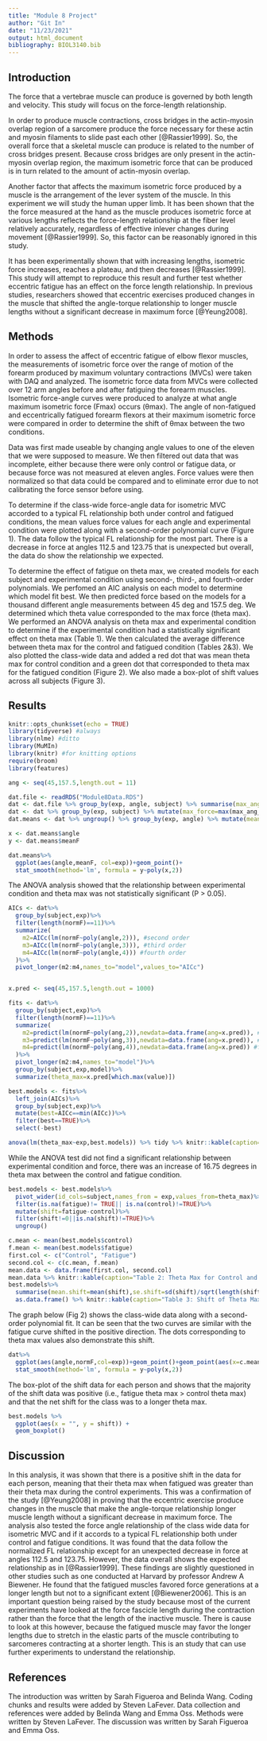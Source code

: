 ```yaml
---
title: "Module 8 Project"
author: "Git In"
date: "11/23/2021"
output: html_document
bibliography: BIOL3140.bib
---
```


## Introduction

The force that a vertebrae muscle can produce is governed by both length and velocity. This study will focus on the force-length relationship. 

In order to produce muscle contractions, cross bridges in the actin-myosin overlap region of a sarcomere produce the force necessary for these actin and myosin filaments to slide past each other [@Rassier1999]. So, the overall force that a skeletal muscle can produce is related to the number of cross bridges present. Because cross bridges are only present in the actin-myosin overlap region, the maximum isometric force that can be produced is in turn related to the amount of actin-myosin overlap. 

Another factor that affects the maximum isometric force produced by a muscle is the arrangement of the lever system of the muscle. In this experiment we will study the human upper limb. It has been shown that the the force measured at the hand as the muscle produces isometric force at various lengths reflects the force-length relationship at the fiber level relatively accurately, regardless of effective inlever changes during movement [@Rassier1999]. So, this factor can be reasonably ignored in this study. 

It has been experimentally shown that with increasing lengths, isometric force increases, reaches a plateau, and then decreases [@Rassier1999]. This study will attempt to reproduce this result and further test whether eccentric fatigue has an effect on the force length relationship. In previous studies, researchers showed that eccentric exercises produced changes in the muscle that shifted the angle-torque relationship to longer muscle lengths without a significant decrease in maximum force [@Yeung2008]. 


## Methods
In order to assess the affect of eccentric fatigue of elbow flexor muscles, the measurements of isometric force over the range of motion of the forearm produced by maximum voluntary contractions (MVCs) were taken with DAQ and analyzed. The isometric force data from MVCs were collected over 12 arm angles before and after fatiguing the forearm muscles. Isometric force-angle curves were produced to analyze at what angle maximum isometric force (Fmax) occurs (θmax). The angle of non-fatigued and eccentrically fatigued forearm flexors at their maximum isometric force were compared in order to determine the shift of θmax between the two conditions.

Data was first made useable by changing angle values to one of the eleven that we were supposed to measure. We then filtered out data that was incomplete, either because there were only control or fatigue data, or because force was not measured at eleven angles. Force values were then normalized so that data could be compared and to eliminate error due to not calibrating the force sensor before using.

To determine if the class-wide force-angle data for isometric MVC accorded to a typical FL relationship both under control and fatigued conditions, the mean values force values for each angle and experimental condition were plotted along with a second-order polynomial curve (Figure 1). The data follow the typical FL relationship for the most part. There is a decrease in force at angles 112.5 and 123.75 that is unexpected but overall, the data do show the relationship we expected. 

To determine the effect of fatigue on theta max, we created models for each subject and experimental condition using second-, third-, and fourth-order polynomials. We perfomed an AIC analysis on each model to determine which model fit best. We then predicted force based on the models for a thousand different angle measurements between 45 deg and 157.5 deg. We determined which theta value corresponded to the max force (theta max). We performed an ANOVA analysis on theta max and experimental condition to determine if the experimental condition had a statistically significant effect on theta max (Table 1). We then calculated the average difference between theta max for the control and fatigued condition (Tables 2&3). We also plotted the class-wide data and added a red dot that was mean theta max for control condition and a green dot that corresponded to theta max for the fatigued condition (Figure 2). We also made a box-plot of shift values across all subjects (Figure 3).


## Results
```r
knitr::opts_chunk$set(echo = TRUE)
library(tidyverse) #always
library(nlme) #ditto
library(MuMIn)
library(knitr) #for knitting options
require(broom)
library(features)
```

```r

ang <- seq(45,157.5,length.out = 11)

dat.file <- readRDS("Module8Data.RDS")
dat <- dat.file %>% group_by(exp, angle, subject) %>% summarise(max_ang_force=max(force)) %>% ungroup()
dat <- dat %>% group_by(exp, subject) %>% mutate(max_force=max(max_ang_force)) %>%mutate(normF = max_ang_force/max_force) 
dat.means <- dat %>% ungroup() %>% group_by(exp, angle) %>% mutate(meanF = mean(normF))

```
```r
x <- dat.means$angle
y <- dat.means$meanF

dat.means%>%
  ggplot(aes(angle,meanF, col=exp))+geom_point()+
  stat_smooth(method='lm', formula = y~poly(x,2))


```

The ANOVA analysis showed that the relationship between experimental condition and theta max was not statistically significant (P > 0.05). 

```r


AICs <- dat%>%
  group_by(subject,exp)%>%
  filter(length(normF)==11)%>%
  summarize(
    m2=AICc(lm(normF~poly(angle,2))), #second order
    m3=AICc(lm(normF~poly(angle,3))), #third order
    m4=AICc(lm(normF~poly(angle,4))) #fourth order
  )%>%
  pivot_longer(m2:m4,names_to="model",values_to="AICc")


x.pred <- seq(45,157.5,length.out = 1000)

fits <- dat%>%
  group_by(subject,exp)%>%
  filter(length(normF)==11)%>%
  summarize(
    m2=predict(lm(normF~poly(ang,2)),newdata=data.frame(ang=x.pred)), #second order
    m3=predict(lm(normF~poly(ang,3)),newdata=data.frame(ang=x.pred)), #third order
    m4=predict(lm(normF~poly(ang,4)),newdata=data.frame(ang=x.pred)) #fourth order
  )%>%
  pivot_longer(m2:m4,names_to="model")%>%
  group_by(subject,exp,model)%>%
  summarize(theta_max=x.pred[which.max(value)])

best.models <- fits%>%
  left_join(AICs)%>%
  group_by(subject,exp)%>%
  mutate(best=AICc==min(AICc))%>%
  filter(best==TRUE)%>%
  select(-best)

anova(lm(theta_max~exp,best.models)) %>% tidy %>% knitr::kable(caption="Table 1: ANOVA analysis of best models")
```

While the ANOVA test did not find a significant relationship between experimental condition and force, there was an increase of 16.75 degrees in theta max between the control and fatigue condition.

```r
best.models <- best.models%>%
  pivot_wider(id_cols=subject,names_from = exp,values_from=theta_max)%>%
  filter(is.na(fatigue)!= TRUE|| is.na(control)!=TRUE)%>%
  mutate(shift=fatigue-control)%>%
  filter(shift!=0||is.na(shift)!=TRUE)%>%
  ungroup()

c.mean <- mean(best.models$control)
f.mean <- mean(best.models$fatigue)
first.col <- c("Control", "Fatigue")
second.col <- c(c.mean, f.mean)
mean.data <- data.frame(first.col, second.col)
mean.data %>% knitr::kable(caption="Table 2: Theta Max for Control and Fatigue Conditions",col.names=c('Condition', 'Theta Max'))
best.models%>%
  summarise(mean.shift=mean(shift),se.shift=sd(shift)/sqrt(length(shift)))%>%
  as.data.frame() %>% knitr::kable(caption="Table 3: Shift of Theta Max and Standard Error")

```

The graph below (Fig 2) shows the class-wide data along with a second-order polynomial fit. It can be seen that the two curves are similar with the fatigue curve shifted in the positive direction. The dots corresponding to theta max values also demonstrate this shift.


```r
dat%>%
  ggplot(aes(angle,normF,col=exp))+geom_point()+geom_point(aes(x=c.mean,y=1.0),size=5,col="red")+geom_point(aes(x=f.mean,y=1.0),size=5,col="green")+
  stat_smooth(method='lm', formula = y~poly(x,2))

```


The box-plot of the shift data for each person and shows that the majority of the shift data was positive (i.e., fatigue theta max > control theta max) and that the net shift for the class was to a longer theta max.

```r

best.models %>%
  ggplot(aes(x = "", y = shift)) + 
  geom_boxplot()
```
## Discussion

In this analysis, it was shown that there is a positive shift in the data for each person, meaning that their theta max when fatigued was greater than their theta max during the control experiments. This was a confirmation of the study [@Yeung2008] in proving that the eccentric exercise produce changes in the muscle that make the angle-torque relationship longer muscle length without a significant decrease in maximum force. The analysis also tested the force angle relationship of the class wide data for isometric MVC and if it accords to a typical FL relationship both under control and fatigue conditions. It was found that the data follow the normalized FL relationship except for an unexpected decrease in force at angles 112.5 and 123.75. However, the data overall shows the expected relationship as in [@Rassier1999]. These findings are slightly questioned in other studies such as one conducted at Harvard by professor Andrew A Biewener. He found that the fatigued muscles favored force generations at a longer length but not to a significant extent [@Biewener2006]. This is an important question being raised by the study because most of the current experiments have looked at the force fascicle length during the contraction rather than the force that the length of the inactive muscle. There is cause to look at this however, because the fatigued muscle may favor the longer lengths due to stretch in the elastic parts of the muscle contributing to sarcomeres contracting at a shorter length. This is an study that can use further experiments to understand the relationship.

## References
The introduction was written by Sarah Figueroa and Belinda Wang. Coding chunks and results were added by Steven LaFever. Data collection and references were added by Belinda Wang and Emma Oss. Methods were written by Steven LaFever. The discussion was written by Sarah Figueroa and Emma Oss.
